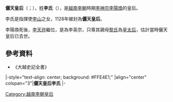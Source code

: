 '''儷天皇后'''（{{vie|v='''Lệ Thiên hoàng hậu'''|hn=儷天皇后}}；{{bd|？||？||catIdx=L李}}），姓'''李氏'''（{{vie|v='''Lý thị'''|hn=李氏}}），是[[越南|越南]][[李朝_(越南)|李朝]]時期[[李神宗|李神宗]][[李陽煥|李陽煥]]的皇后。

李氏是指揮使[[李山|李山]]之女，1128年被封為'''儷天皇后'''。

李陽煥死後，[[李天祚|李天祚]]繼位，是為李英宗，只尊其親母[[靈照太后|黎氏]]為[[皇太后|皇太后]]，估計當時儷天皇后已去世。

==參考資料==
*《大越史記全書》

{{start box}}
|-style="text-align: center; background: #FFE4E1;"
|align="center" colspan="3"|'''儷天皇后李氏'''
|- 
{{s-before|[[蘭英皇后|蘭英皇后]]<br>、<br>[[欽天皇后|欽天皇后]]<br>及<br>[[震寶皇后|震寶皇后]]}} 
{{s-title|[[越南皇后及妃嬪列表|越南李朝皇后]]|1128年—1138年前}} 
{{s-after|[[靈照太后|靈照皇后黎氏]]<br>（追尊）}}
{{end box}}

{{丁朝、前黎朝及李朝皇后}}

[[Category:越南李朝皇后|Category:越南李朝皇后]]